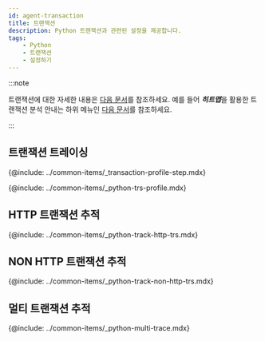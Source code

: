 ```yaml
---
id: agent-transaction
title: 트랜잭션
description: Python 트랜잭션과 관련된 설정을 제공합니다.
tags:
    - Python
    - 트랜잭션
    - 설정하기
---
```


:::note

트랜잭션에 대한 자세한 내용은 [다음 문서](track-transactions-intro)를 참조하세요. 예를 들어 ***히트맵***을 활용한 트랜잭션 분석 안내는 하위 메뉴인 [다음 문서](trs-view)를 참조하세요.

:::

## 트랜잭션 트레이싱

{@include: ../common-items/_transaction-profile-step.mdx}

{@include: ../common-items/_python-trs-profile.mdx} 

## HTTP 트랜잭션 추적

{@include: ../common-items/_python-track-http-trs.mdx}

## NON HTTP 트랜잭션 추적

{@include: ../common-items/_python-track-non-http-trs.mdx} 

## 멀티 트랜잭션 추적

{@include: ../common-items/_python-multi-trace.mdx}